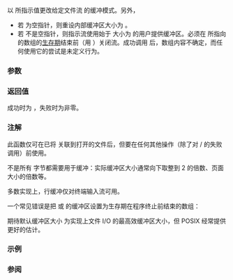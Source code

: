 {{cpp/title|setvbuf}}
{{cpp/io/c/navbar}}
{{ddcl|header=cstdio|
int setvbuf( std::FILE* stream, char* buffer, int mode, std::size_t size );
}}

以 {{c|mode}} 所指示值更改给定文件流 {{c|stream}} 的缓冲模式。另外，

* 若 {{c|buffer}} 为空指针，则重设内部缓冲区大小为 {{c|size}}。
* 若 {{c|buffer}} 不是空指针，则指示流使用始于 {{c|buffer}} 大小为 {{c|size}} 的用户提供缓冲区。必须在 {{c|buffer}} 所指向的数组的[[cpp/language/lifetime|生存期]]结束前（用 {{lc|fclose}}）关闭流。成功调用 {{lc|std::setvbuf}} 后，数组内容不确定，而任何使用它的尝试是未定义行为。

===参数===
{{par begin}}
{{par|stream|要设置缓冲的文件流}}
{{par|buffer|指向要使用的流缓冲区的指针，或若仅更改大小和模式则为空指针}}
{{par|mode|2=使用的缓冲模式。它可为下列值之一：
{{cpp/io/c/buffering modes}}
}}
{{par|size|缓冲区的大小}}
{{par end}}

===返回值===
成功时为 {{c|0}}，失败时为非零。

===注解===
此函数仅可在已将 {{c|stream}} 关联到打开的文件后，但要在任何其他操作（除了对 {{lc|std::setbuf}}/{{tt|std::setvbuf}} 的失败调用）前使用。

不是所有 {{c|size}} 字节都需要用于缓冲：实际缓冲区大小通常向下取整到 2 的倍数、页面大小的倍数等。

多数实现上，行缓冲仅对终端输入流可用。

一个常见错误是把 {{tt|stdin}} 或 {{tt|stdout}} 的缓冲区设置为生存期在程序终止前结束的数组：
{{source|1=
int main()
{
    char buf[BUFSIZ];
    std::setbuf(stdin, buf);
} // buf 的生存期结束，未定义行为
}}

期待默认缓冲区大小 {{lc|BUFSIZ}} 为实现上文件 I/O 的最高效缓冲区大小，但 POSIX [https://pubs.opengroup.org/onlinepubs/9699919799/functions/fstat.html {{tt|fstat}}] 经常提供更好的估计。

===示例===
{{example
|更改缓冲区大小的一个使用情况，是在知道更好的缓冲区大小时。
|code=
#include &lt;cstdio&gt;
#include &lt;cstdlib&gt;
#include &lt;iostream&gt;
#include &lt;sys/stat.h&gt;

int main()
{
    std::FILE* fp = std::fopen("/tmp/test.txt", "w+");
    if (!fp)
    {
        std::perror("fopen");
        return EXIT_FAILURE;
    }

    struct stat stats;
    if (fstat(fileno(fp), &amp;stats) == -1) // 仅限 POSIX
    {
        std::perror("fstat");
        return EXIT_FAILURE;
    }

    std::cout &lt;&lt; "BUFSIZ 为 " &lt;&lt; BUFSIZ &lt;&lt; "，但最优块大小为 "
              &lt;&lt; stats.st_blksize &lt;&lt; '\n';
    if (std::setvbuf(fp, nullptr, _IOFBF, stats.st_blksize) != 0)
    {
        std::perror("setvbuf failed"); // POSIX 版本设置 errno
        return EXIT_FAILURE;
    }

    // 读取整个文件：用 truss/strace 观察所用的 read(2) 系统调用
    for (int ch; (ch = std::fgetc(fp)) != EOF;)
    {}

    std::fclose(fp);
    return EXIT_SUCCESS;
}
|p=true
|output=
BUFSIZ 为 8192，但最优块大小为 65536
}}

===参阅===
{{dsc begin}}
{{dsc inc|cpp/io/c/dsc setbuf}}
{{dsc inc|cpp/io/basic_filebuf/dsc setbuf}}
{{dsc see c|c/io/setvbuf}}
{{dsc end}}

{{langlinks|de|en|es|fr|it|ja|pt|ru}}